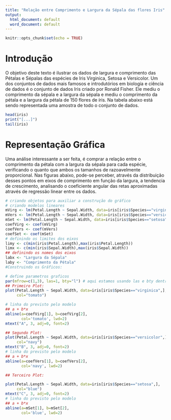 ```yaml
---
title: "Relação entre Comprimento e Largura da Sépala das flores Iris"
output:
  html_document: default
  word_document: default
---
```


```r
knitr::opts_chunk$set(echo = TRUE)
```

# Introdução
O objetivo deste texto é ilustrar os dados de largura e comprimento das Pétalas e Sépalas das espécies de Iris Virginica, Setosa e Versicolor. 
Um dos conjuntos de dados mais famosos e introdutórios em biologia e ciência de dados é o conjunto de dados Iris criado por Ronald Fisher. Ele mediu o comprimento da sépala e a largura da sépala e mediu o comprimento da pétala e a largura da pétala de 150 flores de íris.
Na tabela abaixo está sendo representada uma amostra de todo o conjunto de dados.

```r
head(iris)
print("[...]")
tail(iris)

```

# Representação Gráfica

Uma análise interessante a ser feita, é comprar a relação entre o comprimento da pétala com a largura da sépala para cada espécie, verificando o quanto que ambos os tamanhos de razoavelmente proporcional. 
Nas figuras abaixo, pode-se perceber, através da distribuição desses pontos em eixos de comprimento em função da largura, a tendencia de crescimento, analisando o coeficiente angular das retas aproximadas através de regressão linear entre os dados. 

```r

# criando objetos para auxiliar a construção do gráfico
# criando modelos lineares
mVirg <- lm(Petal.Length ~ Sepal.Width, data=iris[iris$Species=="virginica",])
mVers <- lm(Petal.Length ~ Sepal.Width, data=iris[iris$Species=="versicolor",])
mSet <- lm(Petal.Length ~ Sepal.Width, data=iris[iris$Species=="setosa",])
coefVirg <- coef(mVirg)
coefVers <- coef(mVers)
coefSet <- coef(mSet)
# definindo os limites dos eixos
limy <- c(min(iris$Petal.Length),max(iris$Petal.Length))
limx <- c(min(iris$Sepal.Width),max(iris$Sepal.Width))
## definindo os nomes dos eixos
labx <- "Largura da Sépala"
laby <- "Comprimento da Pétala"
#Construindo os Gráficos:

# define parametros graficos
par(mfrow=c(1,3), las=1, bty="l") # aqui estamos usando las e bty dentro do par para fixar para todas as janelas
## Primeiro Plot:
plot(Petal.Length ~ Sepal.Width, data=iris[iris$Species=="virginica",], 
     col="tomato")

# linha do previsto pelo modelo
## a + b*x 
abline(a=coefVirg[1], b=coefVirg[2],
       col='tomato', lwd=2)
mtext("A", 3, adj=0, font=2)

## Segundo Plot:
plot(Petal.Length ~ Sepal.Width, data=iris[iris$Species=="versicolor",], 
     col="navy")
mtext("B", 3, adj=0, font=2)
# linha do previsto pelo modelo
## a + b*x 
abline(a=coefVers[1], b=coefVers[2],
       col='navy', lwd=2)

## Terceiro Plot:

plot(Petal.Length ~ Sepal.Width, data=iris[iris$Species=="setosa",], 
     col="blue")
mtext("C", 3, adj=0, font=2)
# linha do previsto pelo modelo
## a + b*x 
abline(a=mSet[1], b=mSet[2],
       col='blue', lwd=2)
```


